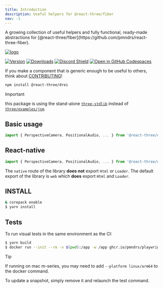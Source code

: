 ```yaml
---
title: Introduction
description: Useful helpers for @react-three/fiber
nav: -1
---
```


<Intro>
  A growing collection of useful helpers and fully functional, ready-made abstractions for [@react-three/fiber](https://github.com/pmndrs/react-three-fiber).
</Intro>

[![logo](../logo.jpg)](https://codesandbox.io/s/bfplr)

[![Version](https://img.shields.io/npm/v/@react-three/drei?style=flat&colorA=000000&colorB=000000)](https://www.npmjs.com/package/@react-three/drei)
[![Downloads](https://img.shields.io/npm/dt/@react-three/drei.svg?style=flat&colorA=000000&colorB=000000)](https://www.npmjs.com/package/@react-three/drei)
[![Discord Shield](https://img.shields.io/discord/740090768164651008?style=flat&colorA=000000&colorB=000000&label=discord&logo=discord&logoColor=ffffff)](https://discord.com/channels/740090768164651008/741751532592038022)
[![Open in GitHub Codespaces](https://img.shields.io/static/v1?&message=Open%20in%20%20Codespaces&style=flat&colorA=000000&colorB=000000&label=GitHub&logo=github&logoColor=ffffff)](https://github.com/codespaces/new?template_repository=pmndrs%2Fdrei)

If you make a component that is generic enough to be useful to others, think about [CONTRIBUTING](CONTRIBUTING.md)!

```bash
npm install @react-three/drei
```

> [!IMPORTANT]
> this package is using the stand-alone [`three-stdlib`](https://github.com/pmndrs/three-stdlib) instead of [`three/examples/jsm`](https://github.com/mrdoob/three.js/tree/master/examples/jsm).

## Basic usage

```jsx
import { PerspectiveCamera, PositionalAudio, ... } from '@react-three/drei'
```

## React-native

```jsx
import { PerspectiveCamera, PositionalAudio, ... } from '@react-three/drei/native'
```

The `native` route of the library **does not** export `Html` or `Loader`. The default export of the library is `web` which **does** export `Html` and `Loader`.

## INSTALL

```sh
& corepack enable
$ yarn install
```

## Tests

To run visual tests in the same environment as the CI:

```sh
$ yarn build
$ docker run --init --rm -v $(pwd):/app -w /app ghcr.io/pmndrs/playwright:main yarn test
```

> [!TIP]
> If running on mac m-series, you may need to add `--platform linux/arm64` to the docker command.

To update a snapshot, simply remove it and relaunch the test command.
